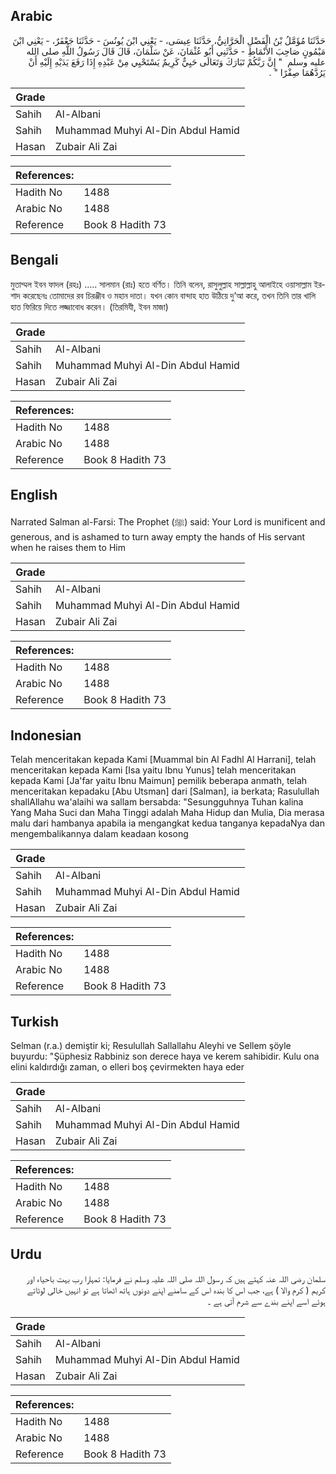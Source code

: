 ## Arabic


<div dir="rtl" lang="ar" style={{fontSize:'larger',backgroundColor:'#f8f9fa',padding:20}}>
حَدَّثَنَا مُؤَمَّلُ بْنُ الْفَضْلِ الْحَرَّانِيُّ، حَدَّثَنَا عِيسَى، - يَعْنِي ابْنَ يُونُسَ - حَدَّثَنَا جَعْفَرٌ، - يَعْنِي ابْنَ مَيْمُونٍ صَاحِبَ الأَنْمَاطِ - حَدَّثَنِي أَبُو عُثْمَانَ، عَنْ سَلْمَانَ، قَالَ قَالَ رَسُولُ اللَّهِ صلى الله عليه وسلم ‏ "‏ إِنَّ رَبَّكُمْ تَبَارَكَ وَتَعَالَى حَيِيٌّ كَرِيمٌ يَسْتَحْيِي مِنْ عَبْدِهِ إِذَا رَفَعَ يَدَيْهِ إِلَيْهِ أَنْ يَرُدَّهُمَا صِفْرًا ‏"‏ ‏.‏
</div>
<div style={{backgroundColor:'#f8f9fa',padding:20, marginBottom: 10}}><table> <thead> <tr> <th>Grade</th> <th></th> </tr> </thead> <tbody> <tr><td>Sahih</td><td>Al-Albani</td></tr><tr><td>Sahih</td><td>Muhammad Muhyi Al-Din Abdul Hamid</td></tr><tr><td>Hasan</td><td>Zubair Ali Zai</td></tr></tbody></table><table> <thead> <tr> <th>References:</th> <th></th> </tr> </thead> <tbody><tr><td>Hadith No</td><td>1488</td></tr><tr><td>Arabic No</td><td>1488</td></tr><tr><td>Reference</td><td>Book 8 Hadith 73</td></tr></tbody></table></div>

## Bengali


<div dir="ltr" lang="bn" style={{fontSize:'larger',backgroundColor:'#f8f9fa',padding:20}}>
মুতাম্মল ইবন ফাদল (রহঃ) ..... সালমান (রাঃ) হতে বর্ণিত। তিনি বলেন, রাসুলুল্লাহ সাল্লাল্লাহু আলাইহে ওয়াসাল্লাম ইরশাদ করেছেনঃ তোমাদের রব চিরঞ্জীব ও মহান দাতা। যখন কোন বান্দাহ হাত উঠিয়ে দু’আ করে, তখন তিনি তার খালি হাত ফিরিয়ে দিতে লজ্জাবোধ করেন। (তিরমিযী, ইবন মাজা)
</div>
<div style={{backgroundColor:'#f8f9fa',padding:20, marginBottom: 10}}><table> <thead> <tr> <th>Grade</th> <th></th> </tr> </thead> <tbody> <tr><td>Sahih</td><td>Al-Albani</td></tr><tr><td>Sahih</td><td>Muhammad Muhyi Al-Din Abdul Hamid</td></tr><tr><td>Hasan</td><td>Zubair Ali Zai</td></tr></tbody></table><table> <thead> <tr> <th>References:</th> <th></th> </tr> </thead> <tbody><tr><td>Hadith No</td><td>1488</td></tr><tr><td>Arabic No</td><td>1488</td></tr><tr><td>Reference</td><td>Book 8 Hadith 73</td></tr></tbody></table></div>

## English


<div dir="ltr" lang="en" style={{fontSize:'larger',backgroundColor:'#f8f9fa',padding:20}}>
Narrated Salman al-Farsi: The Prophet (ﷺ) said: Your Lord is munificent and generous, and is ashamed to turn away empty the hands of His servant when he raises them to Him
</div>
<div style={{backgroundColor:'#f8f9fa',padding:20, marginBottom: 10}}><table> <thead> <tr> <th>Grade</th> <th></th> </tr> </thead> <tbody> <tr><td>Sahih</td><td>Al-Albani</td></tr><tr><td>Sahih</td><td>Muhammad Muhyi Al-Din Abdul Hamid</td></tr><tr><td>Hasan</td><td>Zubair Ali Zai</td></tr></tbody></table><table> <thead> <tr> <th>References:</th> <th></th> </tr> </thead> <tbody><tr><td>Hadith No</td><td>1488</td></tr><tr><td>Arabic No</td><td>1488</td></tr><tr><td>Reference</td><td>Book 8 Hadith 73</td></tr></tbody></table></div>

## Indonesian


<div dir="ltr" lang="id" style={{fontSize:'larger',backgroundColor:'#f8f9fa',padding:20}}>
Telah menceritakan kepada Kami [Muammal bin Al Fadhl Al Harrani], telah menceritakan kepada Kami [Isa yaitu Ibnu Yunus] telah menceritakan kepada Kami [Ja'far yaitu Ibnu Maimun] pemilik beberapa anmath, telah menceritakan kepadaku [Abu Utsman] dari [Salman], ia berkata; Rasulullah shallAllahu wa'alaihi wa sallam bersabda: "Sesungguhnya Tuhan kalina Yang Maha Suci dan Maha Tinggi adalah Maha Hidup dan Mulia, Dia merasa malu dari hambanya apabila ia mengangkat kedua tanganya kepadaNya dan mengembalikannya dalam keadaan kosong
</div>
<div style={{backgroundColor:'#f8f9fa',padding:20, marginBottom: 10}}><table> <thead> <tr> <th>Grade</th> <th></th> </tr> </thead> <tbody> <tr><td>Sahih</td><td>Al-Albani</td></tr><tr><td>Sahih</td><td>Muhammad Muhyi Al-Din Abdul Hamid</td></tr><tr><td>Hasan</td><td>Zubair Ali Zai</td></tr></tbody></table><table> <thead> <tr> <th>References:</th> <th></th> </tr> </thead> <tbody><tr><td>Hadith No</td><td>1488</td></tr><tr><td>Arabic No</td><td>1488</td></tr><tr><td>Reference</td><td>Book 8 Hadith 73</td></tr></tbody></table></div>

## Turkish


<div dir="ltr" lang="tr" style={{fontSize:'larger',backgroundColor:'#f8f9fa',padding:20}}>
Selman (r.a.) demiştir ki; Resulullah Sallallahu Aleyhi ve Sellem şöyle buyurdu: "Şüphesiz Rabbiniz son derece haya ve kerem sahibidir. Kulu ona elini kaldırdığı zaman, o elleri boş çevirmekten haya eder
</div>
<div style={{backgroundColor:'#f8f9fa',padding:20, marginBottom: 10}}><table> <thead> <tr> <th>Grade</th> <th></th> </tr> </thead> <tbody> <tr><td>Sahih</td><td>Al-Albani</td></tr><tr><td>Sahih</td><td>Muhammad Muhyi Al-Din Abdul Hamid</td></tr><tr><td>Hasan</td><td>Zubair Ali Zai</td></tr></tbody></table><table> <thead> <tr> <th>References:</th> <th></th> </tr> </thead> <tbody><tr><td>Hadith No</td><td>1488</td></tr><tr><td>Arabic No</td><td>1488</td></tr><tr><td>Reference</td><td>Book 8 Hadith 73</td></tr></tbody></table></div>

## Urdu


<div dir="rtl" lang="ur" style={{fontSize:'larger',backgroundColor:'#f8f9fa',padding:20}}>
سلمان رضی اللہ عنہ کہتے ہیں کہ رسول اللہ صلی اللہ علیہ وسلم نے فرمایا: تمہارا رب بہت باحیاء اور کریم ( کرم والا ) ہے، جب اس کا بندہ اس کے سامنے اپنے دونوں ہاتھ اٹھاتا ہے تو انہیں خالی لوٹاتے ہوئے اسے اپنے بندے سے شرم آتی ہے ۔
</div>
<div style={{backgroundColor:'#f8f9fa',padding:20, marginBottom: 10}}><table> <thead> <tr> <th>Grade</th> <th></th> </tr> </thead> <tbody> <tr><td>Sahih</td><td>Al-Albani</td></tr><tr><td>Sahih</td><td>Muhammad Muhyi Al-Din Abdul Hamid</td></tr><tr><td>Hasan</td><td>Zubair Ali Zai</td></tr></tbody></table><table> <thead> <tr> <th>References:</th> <th></th> </tr> </thead> <tbody><tr><td>Hadith No</td><td>1488</td></tr><tr><td>Arabic No</td><td>1488</td></tr><tr><td>Reference</td><td>Book 8 Hadith 73</td></tr></tbody></table></div>